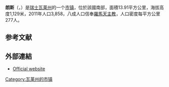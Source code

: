 {{noteTA|G1=瑞士地名}}
{{Infobox Switzerland municipality}}
'''朗斯'''（{{lang-fr|Lens}}，{{IPA-fr|lɛ̃s}}）是[[瑞士|瑞士]][[瓦莱州|瓦莱州]]的一个[[市镇_(瑞士)|市镇]]，位於該國南部，面積13.91平方公里，海拔高度1,129米，2011年人口3,858，八成人口信奉[[羅馬天主教|羅馬天主教]]，人口密度每平方公里277人。

== 参考文献 ==
{{Reflist}}

==外部連結==
*[http://www.lens.ch Official website]{{Wayback|url=http://www.lens.ch/ |date=20081216020203 }} {{fr icon}}

{{Switzerland-geo-stub}}
[[Category:瓦莱州的市镇|Category:瓦莱州的市镇]]